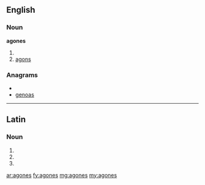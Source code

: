 ==English==

===Noun===
'''agones'''

# {{plural of|agon}}
# [[agons]]

===Anagrams===
* {{alphagram|aegnos}}
* [[genoas#English|genoas]]

----

==Latin==

===Noun===
{{la-noun-form|agōnēs}}

# {{inflection of|agon|agōn|nom|p|lang=la}}
# {{inflection of|agon|agōn|acc|p|lang=la}}
# {{inflection of|agon|agōn|voc|p|lang=la}}

[[ar:agones]]
[[fy:agones]]
[[mg:agones]]
[[my:agones]]